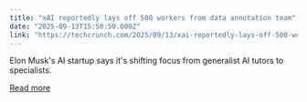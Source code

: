 ```yaml
---
title: "xAI reportedly lays off 500 workers from data annotation team"
date: "2025-09-13T15:50:50.000Z"
link: "https://techcrunch.com/2025/09/13/xai-reportedly-lays-off-500-workers-from-data-annotation-team/"
---
```


Elon Musk's AI startup says it's shifting focus from generalist AI tutors to specialists.

[Read more](https://techcrunch.com/2025/09/13/xai-reportedly-lays-off-500-workers-from-data-annotation-team/)
